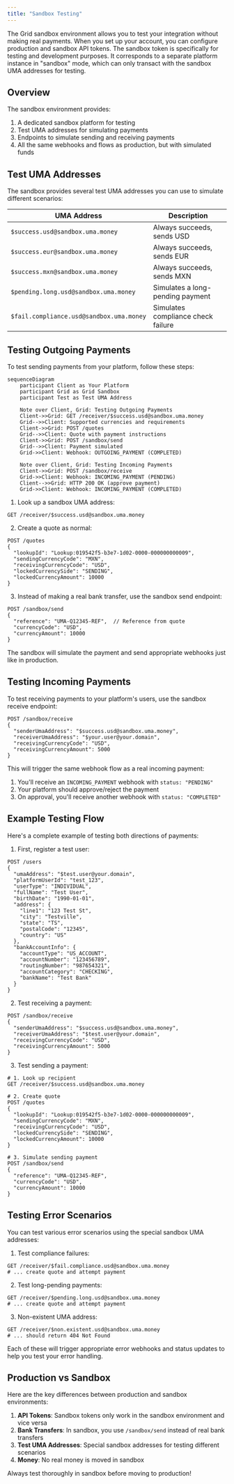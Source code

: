 ```yaml
---
title: "Sandbox Testing"
---
```

The Grid sandbox environment allows you to test your integration without making real payments. When you set up your account, you can configure production and sandbox API tokens. The sandbox token is specifically for testing and development purposes.
It corresponds to a separate platform instance in "sandbox" mode, which can only transact with the sandbox UMA addresses for testing.

## Overview

The sandbox environment provides:

1. A dedicated sandbox platform for testing
2. Test UMA addresses for simulating payments
3. Endpoints to simulate sending and receiving payments
4. All the same webhooks and flows as production, but with simulated funds

## Test UMA Addresses

The sandbox provides several test UMA addresses you can use to simulate different scenarios:

| UMA Address | Description |
|------------|-------------|
| `$success.usd@sandbox.uma.money` | Always succeeds, sends USD |
| `$success.eur@sandbox.uma.money` | Always succeeds, sends EUR |
| `$success.mxn@sandbox.uma.money` | Always succeeds, sends MXN |
| `$pending.long.usd@sandbox.uma.money` | Simulates a long-pending payment |
| `$fail.compliance.usd@sandbox.uma.money` | Simulates compliance check failure |

## Testing Outgoing Payments

To test sending payments from your platform, follow these steps:

```mermaid
sequenceDiagram
    participant Client as Your Platform
    participant Grid as Grid Sandbox
    participant Test as Test UMA Address

    Note over Client, Grid: Testing Outgoing Payments
    Client->>Grid: GET /receiver/$success.usd@sandbox.uma.money
    Grid-->>Client: Supported currencies and requirements
    Client->>Grid: POST /quotes
    Grid-->>Client: Quote with payment instructions
    Client->>Grid: POST /sandbox/send
    Grid-->>Client: Payment simulated
    Grid->>Client: Webhook: OUTGOING_PAYMENT (COMPLETED)

    Note over Client, Grid: Testing Incoming Payments
    Client->>Grid: POST /sandbox/receive
    Grid->>Client: Webhook: INCOMING_PAYMENT (PENDING)
    Client-->>Grid: HTTP 200 OK (approve payment)
    Grid->>Client: Webhook: INCOMING_PAYMENT (COMPLETED)
```

1. Look up a sandbox UMA address:

```http
GET /receiver/$success.usd@sandbox.uma.money
```

2. Create a quote as normal:

```http
POST /quotes
{
  "lookupId": "Lookup:019542f5-b3e7-1d02-0000-000000000009",
  "sendingCurrencyCode": "MXN",
  "receivingCurrencyCode": "USD",
  "lockedCurrencySide": "SENDING",
  "lockedCurrencyAmount": 10000
}
```

3. Instead of making a real bank transfer, use the sandbox send endpoint:

```http
POST /sandbox/send
{
  "reference": "UMA-Q12345-REF",  // Reference from quote
  "currencyCode": "USD",
  "currencyAmount": 10000
}
```

The sandbox will simulate the payment and send appropriate webhooks just like in production.

## Testing Incoming Payments

To test receiving payments to your platform's users, use the sandbox receive endpoint:

```http
POST /sandbox/receive
{
  "senderUmaAddress": "$success.usd@sandbox.uma.money",
  "receiverUmaAddress": "$your.user@your.domain",
  "receivingCurrencyCode": "USD",
  "receivingCurrencyAmount": 5000
}
```

This will trigger the same webhook flow as a real incoming payment:

1. You'll receive an `INCOMING_PAYMENT` webhook with `status: "PENDING"`
2. Your platform should approve/reject the payment
3. On approval, you'll receive another webhook with `status: "COMPLETED"`

## Example Testing Flow

Here's a complete example of testing both directions of payments:

1. First, register a test user:

```http
POST /users
{
  "umaAddress": "$test.user@your.domain",
  "platformUserId": "test_123",
  "userType": "INDIVIDUAL",
  "fullName": "Test User",
  "birthDate": "1990-01-01",
  "address": {
    "line1": "123 Test St",
    "city": "Testville",
    "state": "TS",
    "postalCode": "12345",
    "country": "US"
  },
  "bankAccountInfo": {
    "accountType": "US_ACCOUNT",
    "accountNumber": "123456789",
    "routingNumber": "987654321",
    "accountCategory": "CHECKING",
    "bankName": "Test Bank"
  }
}
```

2. Test receiving a payment:

```http
POST /sandbox/receive
{
  "senderUmaAddress": "$success.usd@sandbox.uma.money",
  "receiverUmaAddress": "$test.user@your.domain",
  "receivingCurrencyCode": "USD",
  "receivingCurrencyAmount": 5000
}
```

3. Test sending a payment:

```http
# 1. Look up recipient
GET /receiver/$success.usd@sandbox.uma.money

# 2. Create quote
POST /quotes
{
  "lookupId": "Lookup:019542f5-b3e7-1d02-0000-000000000009",
  "sendingCurrencyCode": "MXN",
  "receivingCurrencyCode": "USD",
  "lockedCurrencySide": "SENDING",
  "lockedCurrencyAmount": 10000
}

# 3. Simulate sending payment
POST /sandbox/send
{
  "reference": "UMA-Q12345-REF",
  "currencyCode": "USD",
  "currencyAmount": 10000
}
```

## Testing Error Scenarios

You can test various error scenarios using the special sandbox UMA addresses:

1. Test compliance failures:

```http
GET /receiver/$fail.compliance.usd@sandbox.uma.money
# ... create quote and attempt payment
```

2. Test long-pending payments:

```http
GET /receiver/$pending.long.usd@sandbox.uma.money
# ... create quote and attempt payment
```

3. Non-existent UMA address:

```http
GET /receiver/$non.existent.usd@sandbox.uma.money
# ... should return 404 Not Found
```

Each of these will trigger appropriate error webhooks and status updates to help you test your error handling.

## Production vs Sandbox

Here are the key differences between production and sandbox environments:

1. **API Tokens**: Sandbox tokens only work in the sandbox environment and vice versa
2. **Bank Transfers**: In sandbox, you use `/sandbox/send` instead of real bank transfers
3. **Test UMA Addresses**: Special sandbox addresses for testing different scenarios
4. **Money**: No real money is moved in sandbox

Always test thoroughly in sandbox before moving to production!
